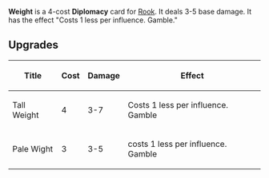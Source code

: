 {{Card
|cardtype = Diplomacy
|decktype = Negotiation
|rarity = Uncommon
|upgradeable = Yes
|expreq = 3
|upgrade1 = Tall Weight
|upgrade2 = Pale Weight}}

'''Weight''' is a 4-cost '''Diplomacy''' card for [[Rook]]. It deals 3-5 base damage. It has the effect "Costs 1 less per influence. Gamble."

==Upgrades==
{| class="wikitable"
|+
!Title
!Cost
!Damage
!Effect
|-
|Tall Weight
|4
|3-7
|Costs 1 less per influence. Gamble
|-
|Pale Wight
|3
|3-5
|costs 1 less per influence. Gamble
|}